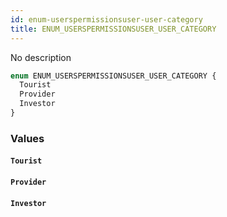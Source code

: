 ```yaml
---
id: enum-userspermissionsuser-user-category
title: ENUM_USERSPERMISSIONSUSER_USER_CATEGORY
---
```


No description

```graphql
enum ENUM_USERSPERMISSIONSUSER_USER_CATEGORY {
  Tourist
  Provider
  Investor
}
```

### Values

#### `Tourist`

#### `Provider`

#### `Investor`

